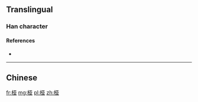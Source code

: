 {{also|椏}}
==Translingual==

===Han character===
{{Han char|rn=75|rad=木|as=06|sn=10|four=|canj=DMTC|ids=⿰木亚}}

====References====
* {{Han ref|kx=0526.211|hdz=21195.041|uh=6860|ud=26720}}

----

==Chinese==
{{zh-see|椏}}

[[fr:桠]]
[[mg:桠]]
[[pl:桠]]
[[zh:桠]]